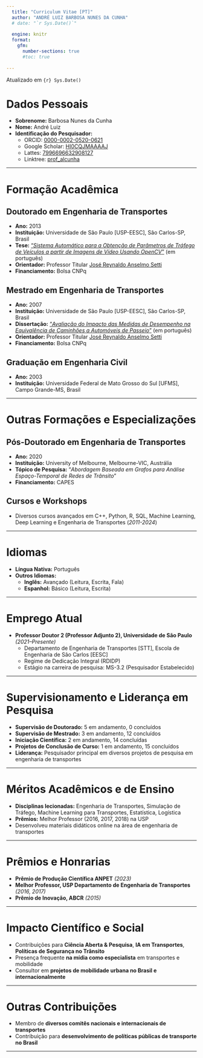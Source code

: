 ```yaml
---
  title: "Curriculum Vitae [PT]"
  author: "ANDRÉ LUIZ BARBOSA NUNES DA CUNHA"
  # date: "`r Sys.Date()`"
  
  engine: knitr
  format: 
    gfm:
      number-sections: true
      #toc: true
      
---
```

<!-- **ANDRÉ LUIZ BARBOSA NUNES DA CUNHA** -->

Atualizado em `{r} Sys.Date()`

# Dados Pessoais

- **Sobrenome:** Barbosa Nunes da Cunha  
- **Nome:** André Luiz  
- **Identificação do Pesquisador:**  
    - ORCID: [0000-0002-0520-0621](https://orcid.org/0000-0002-0520-0621)
    - Google Scholar: [HI0CQJMAAAAJ](https://scholar.google.com.br/citations?user=HI0CQJMAAAAJ&hl=pt)
    - Lattes: [7996696632908127](http://lattes.cnpq.br/7996696632908127)
    - Linktree: [prof_alcunha](https://linktr.ee/prof_alcunha)

---

# Formação Acadêmica

## **Doutorado em Engenharia de Transportes**  
- **Ano:** 2013  
- **Instituição:** Universidade de São Paulo [USP-EESC], São Carlos-SP, Brasil  
- **Tese:** ["*Sistema Automático para a Obtenção de Parâmetros de Tráfego de Veículos a partir de Imagens de Vídeo Usando OpenCV*"](https://doi.org/10.11606/T.18.2013.tde-19112013-165611) (em português)  
- **Orientador:** Professor Titular [José Reynaldo Anselmo Setti](http://lattes.cnpq.br/1214389619505648)  
- **Financiamento:** Bolsa CNPq  

## **Mestrado em Engenharia de Transportes**  
- **Ano:** 2007  
- **Instituição:** Universidade de São Paulo [USP-EESC], São Carlos-SP, Brasil  
- **Dissertação:** ["*Avaliação do Impacto das Medidas de Desempenho na Equivalência de Caminhões a Automóveis de Passeio*"](https://doi.org/10.11606/D.18.2007.tde-27112007-094400) (em português)  
- **Orientador:** Professor Titular [José Reynaldo Anselmo Setti](http://lattes.cnpq.br/1214389619505648)  
- **Financiamento:** Bolsa CNPq  

## **Graduação em Engenharia Civil**  
- **Ano:** 2003  
- **Instituição:** Universidade Federal de Mato Grosso do Sul [UFMS], Campo Grande-MS, Brasil

---

# Outras Formações e Especializações

## **Pós-Doutorado em Engenharia de Transportes**  
- **Ano:** 2020  
- **Instituição:** University of Melbourne, Melbourne-VIC, Austrália  
- **Tópico de Pesquisa:** "*Abordagem Baseada em Grafos para Análise Espaço-Temporal de Redes de Trânsito*"  
- **Financiamento:** CAPES  

## **Cursos e Workshops**
- Diversos cursos avançados em C++, Python, R, SQL, Machine Learning, Deep Learning e Engenharia de Transportes (*2011-2024*)  

---

# Idiomas

- **Língua Nativa:** Português  
- **Outros Idiomas:**  
  - **Inglês:** Avançado (Leitura, Escrita, Fala)  
  - **Espanhol:** Básico (Leitura, Escrita)  

---

# Emprego Atual

- **Professor Doutor 2 (Professor Adjunto 2), Universidade de São Paulo** *(2021–Presente)*  
  - Departamento de Engenharia de Transportes [STT], Escola de Engenharia de São Carlos [EESC]  
  - Regime de Dedicação Integral (RDIDP)  
  - Estágio na carreira de pesquisa: MS-3.2 (Pesquisador Estabelecido)  

---

# Supervisionamento e Liderança em Pesquisa

- **Supervisão de Doutorado:** 5 em andamento, 0 concluídos  
- **Supervisão de Mestrado:** 3 em andamento, 12 concluídos  
- **Iniciação Científica:** 2 em andamento, 14 concluídas  
- **Projetos de Conclusão de Curso:** 1 em andamento, 15 concluídos  
- **Liderança:** Pesquisador principal em diversos projetos de pesquisa em engenharia de transportes  

---

# Méritos Acadêmicos e de Ensino

- **Disciplinas lecionadas:** Engenharia de Transportes, Simulação de Tráfego, Machine Learning para Transportes, Estatística, Logística  
- **Prêmios:** Melhor Professor (2016, 2017, 2018) na USP  
- Desenvolveu materiais didáticos online na área de engenharia de transportes  

---

# Prêmios e Honrarias

- **Prêmio de Produção Científica ANPET** *(2023)*  
- **Melhor Professor, USP Departamento de Engenharia de Transportes** *(2016, 2017)*  
- **Prêmio de Inovação, ABCR** *(2015)*  

---

# Impacto Científico e Social

- Contribuições para **Ciência Aberta & Pesquisa**, **IA em Transportes**, **Políticas de Segurança no Trânsito**  
- Presença frequente **na mídia como especialista** em transportes e mobilidade  
- Consultor em **projetos de mobilidade urbana no Brasil e internacionalmente**  

---

# Outras Contribuições

- Membro de **diversos comitês nacionais e internacionais de transportes**  
- Contribuição para **desenvolvimento de políticas públicas de transporte no Brasil**  

---

